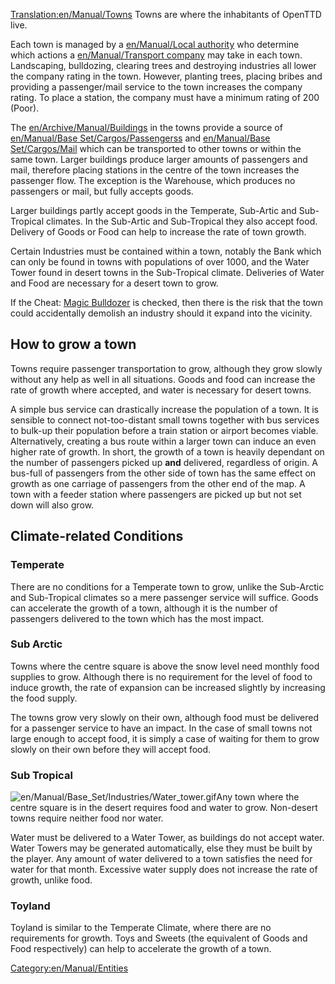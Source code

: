 [[Translation:en/Manual/Towns]]
Towns are where the inhabitants of OpenTTD live. 

Each town is managed by a [[en/Manual/Local authority]] who determine which actions a [[en/Manual/Transport company]] may take in each town. Landscaping, bulldozing, clearing trees and destroying industries all lower the company rating in the town. However, planting trees, placing bribes and providing a passenger/mail service to the town increases the company rating. To place a station, the company must have a minimum rating of 200 (Poor).

The [[en/Archive/Manual/Building]]s in the towns provide a source of [[en/Manual/Base Set/Cargos/Passengers]]s and [[en/Manual/Base Set/Cargos/Mail]] which can be transported to other towns or within the same town. Larger buildings produce larger amounts of passengers and mail, therefore placing stations in the centre of the town increases the passenger flow. The exception is the Warehouse, which produces no passengers or mail, but fully accepts goods. 

Larger buildings partly accept goods in the Temperate, Sub-Artic and Sub-Tropical climates. In the Sub-Artic and Sub-Tropical they also accept food. Delivery of Goods or Food can help to increase the rate of town growth. 

Certain Industries must be contained within a town, notably the Bank which can only be found in towns with populations of over 1000, and the Water Tower found in desert towns in the Sub-Tropical climate. Deliveries of Water and Food are necessary for a desert town to grow.

If the Cheat: [[en/Manual/Cheats#magic-bulldozer|Magic Bulldozer]] is checked, then there is the risk that the town could accidentally demolish an industry should it expand into the vicinity. 

==How to grow a town==
Towns require passenger transportation to grow, although they grow slowly without any help as well in all situations. Goods and food can increase the rate of growth where accepted, and water is necessary for desert towns.
 
A simple bus service can drastically increase the population of a town. It is sensible to connect not-too-distant small towns together with bus services to bulk-up their population before a train station or airport becomes viable. Alternatively, creating a bus route within a larger town can induce an even higher rate of growth. In short, the growth of a town is heavily dependant on the number of passengers picked up '''and''' delivered, regardless of origin. A bus-full of passengers from the other side of town has the same effect on growth as one carriage of passengers from the other end of the map. A town with a feeder station where passengers are picked up but not set down will also grow.

==Climate-related Conditions==
===Temperate===
There are no conditions for a Temperate town to grow, unlike the Sub-Arctic and Sub-Tropical climates so a mere passenger service will suffice. Goods can accelerate the growth of a town, although it is the number of passengers delivered to the town which has the most impact.

===Sub Arctic===
Towns where the centre square is above the snow level need monthly food supplies to grow. Although there is no requirement for the level of food to induce growth, the rate of expansion can be increased slightly by increasing the food supply.

The towns grow very slowly on their own, although food must be delivered for a passenger service to have an impact. In the case of small towns not large enough to accept food, it is simply a case of waiting for them to grow slowly on their own before they will accept food.

===Sub Tropical=== 
[[File:en/Manual/Base Set/Industries/Water tower.gif|right|frame]]Any town where the centre square is in the desert requires food and water to grow. Non-desert towns require neither food nor water.

Water must be delivered to a Water Tower, as buildings do not accept water. Water Towers may be generated automatically, else they must be built by the player. Any amount of water delivered to a town satisfies the need for water for that month. Excessive water supply does not increase the rate of growth, unlike food.

===Toyland===
Toyland is similar to the Temperate Climate, where there are no requirements for growth. Toys and Sweets (the equivalent of Goods and Food respectively) can help to accelerate the growth of a town. 

[[Category:en/Manual/Entities]]